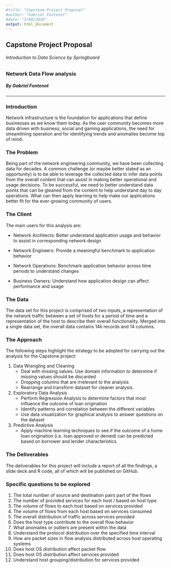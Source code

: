 ```yaml
---
#title: "Capstone Project Proposal"
#author: "Gabriel Fontenot"
#date: "3/09/2018"
output: html_document
---
```


## Capstone Project Proposal
###### *Introduction to Data Science by Springboard*
### Network Data Flow analysis
##### By Gabriel Fontenot
***

### Introduction
Network infrastructure is the foundation for applications that define businesses as we know them today. As the user community becomes more data driven with business, social and gaming applications, the need for streamlining operation and for identifying trends and anomalies become top of mind.

### The Problem
Being part of the network engineering community, we have been collecting data for decades. A common challenge (or maybe better stated as an opportunity) is to be able to leverage the collected data to infer data points from the overall content that can assist in making better operational and usage decisions. To be successful, we need to better understand data points that can be gleaned from the content to help understand day to day operations. What can then apply learning to help make our applications better fit for the ever-growing community of users.  

### The Client
The main users for this analysis are:

* Network Architects: Better understand application usage and behavior to assist in corresponding network design

* Network Engineers: Provide a meaningful benchmark to application behavior

* Network Operations: Benchmark application behavior across time periods to understand changes

* Business Owners: Understand how application design can affect performance and usage


### The Data
The data set for this project is comprised of two inputs, a representation of the network traffic between a set of hosts for a period of time and a representation of the host to describe their overall functionality. Merged into a single data set, the overall data contains 14k records and 14 columns.


### The Approach
The following steps highlight the strategy to be adopted for carrying out the analysis for the Capstone project:

1. Data Wrangling and Cleaning
	+ Deal with missing values: Use domain information to determine if missing values should be discarded
	+ Dropping columns that are irrelevant to the analysis
	+ Rearrange and transform dataset for cleaner analysis.
2. Exploratory Data Analysis
	+ Perform Regression Analysis to determine factors that most influence the outcome of loan origination
	+ Identify patterns and correlation between the different variables
	+ Use data visualization for graphical analysis to answer questions on the dataset
3. Predictive Analysis
	+ Apply machine learning techniques to see if the outcome of a home loan origination (i.e. loan approved or denied) can be predicted based on borrower and lender characteristics


### The Deliverables
The deliverables for this project will include a report of all the findings, a slide deck and R code, all of which will be published on GitHub.


### Specific questions to be explored
1.	The total number of source and destination pairs part of the flows
2.  The number of provided services for each host / based on host type
3.  The volume of flows to each host based on services provided
4.  The volume of flows from each host based on services consumed
5.  The overall distribution of traffic across services provided
6.  Does the host type contribute to the overall flow behavior
7.  What anomalies or outliers are present within the data
8.  Understand the protocol distribution over the specified time interval
9.  How are packet sizes in flow analysis distributed across host operating systems
10. Does host OS distribution affect packet flow
11. Does host OS distribution affect services provided
12. Understand host grouping/distribution for services provided

